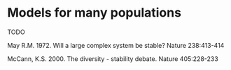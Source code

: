# Models for many populations

TODO


May R.M. 1972. Will a large complex system be stable? Nature 238:413-414

McCann, K.S. 2000. The diversity - stability debate. Nature 405:228-233
